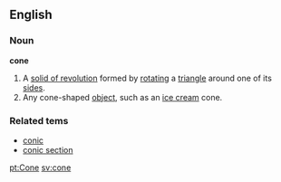 ==English==
===Noun===
'''cone'''
{{wikipedia}}
# A [[solid of revolution]] formed by [[rotate|rotating]] a [[triangle]] around one of its [[side]]s.
# Any cone-shaped [[object]], such as an [[ice cream]] cone.
===Related tems===
* [[conic]]
* [[conic section]]

[[pt:Cone]]
[[sv:cone]]